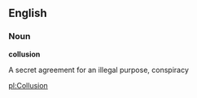 ==English==

===Noun===

'''collusion'''

A secret agreement for an illegal purpose, conspiracy

[[pl:Collusion]]